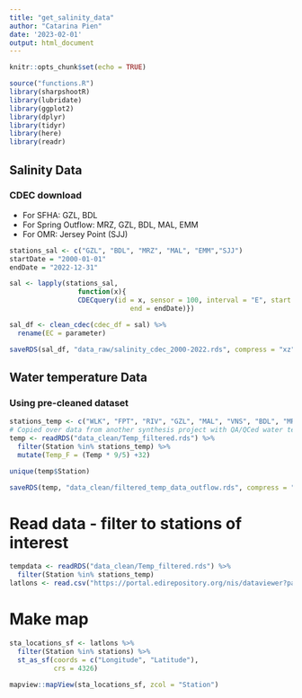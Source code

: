 ```yaml
---
title: "get_salinity_data"
author: "Catarina Pien"
date: '2023-02-01'
output: html_document
---
```


```r
knitr::opts_chunk$set(echo = TRUE)
```

```r
source("functions.R")
library(sharpshootR)
library(lubridate)
library(ggplot2)
library(dplyr)
library(tidyr)
library(here)
library(readr)
```

## Salinity Data
### CDEC download

* For SFHA: GZL, BDL
* For Spring Outflow: MRZ, GZL, BDL, MAL, EMM
* For OMR: Jersey Point (SJJ)

```r
stations_sal <- c("GZL", "BDL", "MRZ", "MAL", "EMM","SJJ")
startDate = "2000-01-01"
endDate = "2022-12-31"

sal <- lapply(stations_sal,
                 function(x){
                 CDECquery(id = x, sensor = 100, interval = "E", start = startDate,
                              end = endDate)})

sal_df <- clean_cdec(cdec_df = sal) %>%
  rename(EC = parameter)

saveRDS(sal_df, "data_raw/salinity_cdec_2000-2022.rds", compress = "xz")
```

## Water temperature Data
### Using pre-cleaned dataset

```r
stations_temp <- c("WLK", "FPT", "RIV", "GZL", "MAL", "VNS", "BDL", "MRZ")
# Copied over data from another synthesis project with QA/QCed water temp data. Code available: https://github.com/catarfish/heatwaves
temp <- readRDS("data_clean/Temp_filtered.rds") %>%
  filter(Station %in% stations_temp) %>%
  mutate(Temp_F = (Temp * 9/5) +32)

unique(temp$Station)

saveRDS(temp, "data_clean/filtered_temp_data_outflow.rds", compress = "xz")

```

# Read data - filter to stations of interest
```r
tempdata <- readRDS("data_clean/Temp_filtered.rds") %>%
  filter(Station %in% stations_temp)
latlons <- read.csv("https://portal.edirepository.org/nis/dataviewer?packageid=edi.591.2&entityid=a059f5eea4f8500fe1a43566451ec593")
```

# Make map
```r
sta_locations_sf <- latlons %>%
  filter(Station %in% stations) %>%
  st_as_sf(coords = c("Longitude", "Latitude"),
           crs = 4326)
  
mapview::mapView(sta_locations_sf, zcol = "Station")
```
